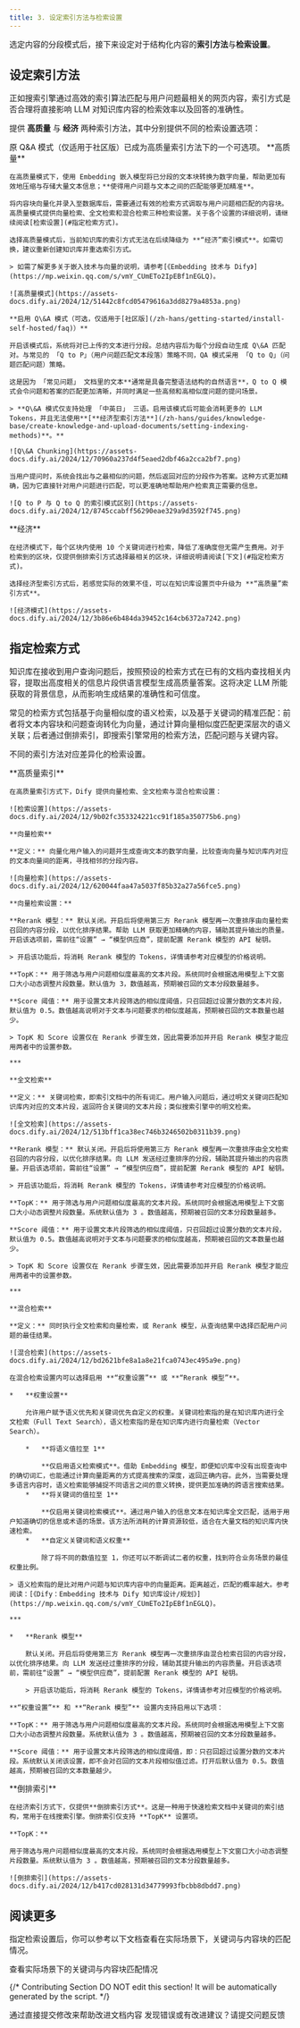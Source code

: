 ```yaml
---
title: 3. 设定索引方法与检索设置
---
```


选定内容的分段模式后，接下来设定对于结构化内容的**索引方法**与**检索设置**。

## 设定索引方法

正如搜索引擎通过高效的索引算法匹配与用户问题最相关的网页内容，索引方式是否合理将直接影响 LLM 对知识库内容的检索效率以及回答的准确性。

提供 **高质量** 与 **经济** 两种索引方法，其中分别提供不同的检索设置选项：

<Note>
  原 Q&A 模式（仅适用于社区版）已成为高质量索引方法下的一个可选项。
</Note>

<Tabs>
  <Tab title="高质量">
    **高质量**

    在高质量模式下，使用 Embedding 嵌入模型将已分段的文本块转换为数字向量，帮助更加有效地压缩与存储大量文本信息；**使得用户问题与文本之间的匹配能够更加精准**。

    将内容块向量化并录入至数据库后，需要通过有效的检索方式调取与用户问题相匹配的内容块。高质量模式提供向量检索、全文检索和混合检索三种检索设置。关于各个设置的详细说明，请继续阅读[检索设置](#指定检索方式)。

    选择高质量模式后，当前知识库的索引方式无法在后续降级为 **“经济”索引模式**。如需切换，建议重新创建知识库并重选索引方式。

    > 如需了解更多关于嵌入技术与向量的说明，请参考[《Embedding 技术与 Dify》](https://mp.weixin.qq.com/s/vmY_CUmETo2IpEBf1nEGLQ)。

    ![高质量模式](https://assets-docs.dify.ai/2024/12/51442c8fcd05479616a3dd8279a4853a.png)

    **启用 Q\&A 模式（可选，仅适用于[社区版](/zh-hans/getting-started/install-self-hosted/faq)）**

    开启该模式后，系统将对已上传的文本进行分段。总结内容后为每个分段自动生成 Q\&A 匹配对。与常见的 「Q to P」（用户问题匹配文本段落）策略不同，QA 模式采用 「Q to Q」（问题匹配问题）策略。

    这是因为 「常见问题」 文档里的文本**通常是具备完整语法结构的自然语言**，Q to Q 模式会令问题和答案的匹配更加清晰，并同时满足一些高频和高相似度问题的提问场景。

    > **Q\&A 模式仅支持处理 「中英日」 三语。启用该模式后可能会消耗更多的 LLM Tokens，并且无法使用**[**经济型索引方法**](/zh-hans/guides/knowledge-base/create-knowledge-and-upload-documents/setting-indexing-methods)**。**

    ![Q\&A Chunking](https://assets-docs.dify.ai/2024/12/70960a237d4f5eaed2dbf46a2cca2bf7.png)

    当用户提问时，系统会找出与之最相似的问题，然后返回对应的分段作为答案。这种方式更加精确，因为它直接针对用户问题进行匹配，可以更准确地帮助用户检索真正需要的信息。

    ![Q to P 与 Q to Q 的索引模式区别](https://assets-docs.dify.ai/2024/12/8745ccabff56290eae329a9d3592f745.png)
  </Tab>
  <Tab title="经济">
    **经济**

    在经济模式下，每个区块内使用 10 个关键词进行检索，降低了准确度但无需产生费用。对于检索到的区块，仅提供倒排索引方式选择最相关的区块，详细说明请阅读[下文](#指定检索方式)。

    选择经济型索引方式后，若感觉实际的效果不佳，可以在知识库设置页中升级为 **“高质量”索引方式**。

    ![经济模式](https://assets-docs.dify.ai/2024/12/3b86e6b484da39452c164cb6372a7242.png)
  </Tab>
</Tabs>

## 指定检索方式 <a href="#retrieval_settings" id="retrieval_settings"></a>

知识库在接收到用户查询问题后，按照预设的检索方式在已有的文档内查找相关内容，提取出高度相关的信息片段供语言模型生成高质量答案。这将决定 LLM 所能获取的背景信息，从而影响生成结果的准确性和可信度。

常见的检索方式包括基于向量相似度的语义检索，以及基于关键词的精准匹配：前者将文本内容块和问题查询转化为向量，通过计算向量相似度匹配更深层次的语义关联；后者通过倒排索引，即搜索引擎常用的检索方法，匹配问题与关键内容。

不同的索引方法对应差异化的检索设置。

<Tabs>
  <Tab title="高质量索引">
    **高质量索引**

    在高质量索引方式下，Dify 提供向量检索、全文检索与混合检索设置：

    ![检索设置](https://assets-docs.dify.ai/2024/12/9b02fc353324221cc91f185a350775b6.png)

    **向量检索**

    **定义：** 向量化用户输入的问题并生成查询文本的数学向量，比较查询向量与知识库内对应的文本向量间的距离，寻找相邻的分段内容。

    ![向量检索](https://assets-docs.dify.ai/2024/12/620044faa47a5037f85b32a27a56fce5.png)

    **向量检索设置：**

    **Rerank 模型：** 默认关闭。开启后将使用第三方 Rerank 模型再一次重排序由向量检索召回的内容分段，以优化排序结果。帮助 LLM 获取更加精确的内容，辅助其提升输出的质量。开启该选项前，需前往“设置” → “模型供应商”，提前配置 Rerank 模型的 API 秘钥。

    > 开启该功能后，将消耗 Rerank 模型的 Tokens，详情请参考对应模型的价格说明。

    **TopK：** 用于筛选与用户问题相似度最高的文本片段。系统同时会根据选用模型上下文窗口大小动态调整片段数量。默认值为 3，数值越高，预期被召回的文本分段数量越多。

    **Score 阈值：** 用于设置文本片段筛选的相似度阈值，只召回超过设置分数的文本片段，默认值为 0.5。数值越高说明对于文本与问题要求的相似度越高，预期被召回的文本数量也越少。

    > TopK 和 Score 设置仅在 Rerank 步骤生效，因此需要添加并开启 Rerank 模型才能应用两者中的设置参数。

    ***

    **全文检索**

    **定义：** 关键词检索，即索引文档中的所有词汇。用户输入问题后，通过明文关键词匹配知识库内对应的文本片段，返回符合关键词的文本片段；类似搜索引擎中的明文检索。

    ![全文检索](https://assets-docs.dify.ai/2024/12/513bff1ca38ec746b3246502b0311b39.png)

    **Rerank 模型：** 默认关闭。开启后将使用第三方 Rerank 模型再一次重排序由全文检索召回的内容分段，以优化排序结果。向 LLM 发送经过重排序的分段，辅助其提升输出的内容质量。开启该选项前，需前往“设置” → “模型供应商”，提前配置 Rerank 模型的 API 秘钥。

    > 开启该功能后，将消耗 Rerank 模型的 Tokens，详情请参考对应模型的价格说明。

    **TopK：** 用于筛选与用户问题相似度最高的文本片段。系统同时会根据选用模型上下文窗口大小动态调整片段数量。系统默认值为 3 。数值越高，预期被召回的文本分段数量越多。

    **Score 阈值：** 用于设置文本片段筛选的相似度阈值，只召回超过设置分数的文本片段，默认值为 0.5。数值越高说明对于文本与问题要求的相似度越高，预期被召回的文本数量也越少。

    > TopK 和 Score 设置仅在 Rerank 步骤生效，因此需要添加并开启 Rerank 模型才能应用两者中的设置参数。

    ***

    **混合检索**

    **定义：** 同时执行全文检索和向量检索，或 Rerank 模型，从查询结果中选择匹配用户问题的最佳结果。

    ![混合检索](https://assets-docs.dify.ai/2024/12/bd2621bfe8a1a8e21fca0743ec495a9e.png)

    在混合检索设置内可以选择启用 **“权重设置”** 或 **“Rerank 模型”**。

    *   **权重设置**

        允许用户赋予语义优先和关键词优先自定义的权重。关键词检索指的是在知识库内进行全文检索（Full Text Search），语义检索指的是在知识库内进行向量检索（Vector Search）。

        *   **将语义值拉至 1**

            **仅启用语义检索模式**。借助 Embedding 模型，即便知识库中没有出现查询中的确切词汇，也能通过计算向量距离的方式提高搜索的深度，返回正确内容。此外，当需要处理多语言内容时，语义检索能够捕捉不同语言之间的意义转换，提供更加准确的跨语言搜索结果。
        *   **将关键词的值拉至 1**

            **仅启用关键词检索模式**。通过用户输入的信息文本在知识库全文匹配，适用于用户知道确切的信息或术语的场景。该方法所消耗的计算资源较低，适合在大量文档的知识库内快速检索。
        *   **自定义关键词和语义权重**

            除了将不同的数值拉至 1，你还可以不断调试二者的权重，找到符合业务场景的最佳权重比例。

    > 语义检索指的是比对用户问题与知识库内容中的向量距离。距离越近，匹配的概率越大。参考阅读：[《Dify：Embedding 技术与 Dify 知识库设计/规划》](https://mp.weixin.qq.com/s/vmY_CUmETo2IpEBf1nEGLQ)。

    ***

    *   **Rerank 模型**

        默认关闭。开启后将使用第三方 Rerank 模型再一次重排序由混合检索召回的内容分段，以优化排序结果。向 LLM 发送经过重排序的分段，辅助其提升输出的内容质量。开启该选项前，需前往“设置” → “模型供应商”，提前配置 Rerank 模型的 API 秘钥。

        > 开启该功能后，将消耗 Rerank 模型的 Tokens，详情请参考对应模型的价格说明。

    **“权重设置”** 和 **“Rerank 模型”** 设置内支持启用以下选项：

    **TopK：** 用于筛选与用户问题相似度最高的文本片段。系统同时会根据选用模型上下文窗口大小动态调整片段数量。系统默认值为 3 。数值越高，预期被召回的文本分段数量越多。

    **Score 阈值：** 用于设置文本片段筛选的相似度阈值，即：只召回超过设置分数的文本片段。系统默认关闭该设置，即不会对召回的文本片段相似值过滤。打开后默认值为 0.5。数值越高，预期被召回的文本数量越少。
  </Tab>
  <Tab title="经济索引">
    **倒排索引**

    在经济索引方式下，仅提供**倒排索引方式**。这是一种用于快速检索文档中关键词的索引结构，常用于在线搜索引擎。倒排索引仅支持 **TopK** 设置项。

    **TopK：**

    用于筛选与用户问题相似度最高的文本片段。系统同时会根据选用模型上下文窗口大小动态调整片段数量。系统默认值为 3 。数值越高，预期被召回的文本分段数量越多。

    ![倒排索引](https://assets-docs.dify.ai/2024/12/b417cd028131d34779993fbcbb8dbdd7.png)
  </Tab>
</Tabs>

## 阅读更多

指定检索设置后，你可以参考以下文档查看在实际场景下，关键词与内容块的匹配情况。

<Card title="召回测试/引用归属" icon="link" href="../retrieval-test-and-citation">
  查看实际场景下的关键词与内容块匹配情况
</Card>

{/*
Contributing Section
DO NOT edit this section!
It will be automatically generated by the script.
*/}

<CardGroup cols="2">
    <Card
        title="编辑此页面"
        icon="pen-to-square"
        href="https://github.com/langgenius/dify-docs-mintlify/edit/main/zh-hans/guides/knowledge-base/create-knowledge-and-upload-documents/setting-indexing-methods.mdx"
    >
        通过直接提交修改来帮助改进文档内容
    </Card>
    <Card
        title="提交问题"
        icon="github"
        href="https://github.com/langgenius/dify-docs-mintlify/issues/new?title=文档问题%3A%20ng-indexing-meth&body=%23%23%20问题描述%0A%3C%21--%20请简要描述您发现的问题%20--%3E%0A%0A%23%23%20页面链接%0Ahttps%3A%2F%2Fgithub.com%2Flanggenius%2Fdify-docs-mintlify%2Fblob%2Fmain%2Fzh-hans/guides/knowledge-base/create-knowledge-and-upload-documents%2Fsetting-indexing-methods.mdx%0A%0A%23%23%20建议修改%0A%3C%21--%20如果有具体的修改建议，请在此说明%20--%3E%0A%0A%3C%21--%20感谢您对文档质量的关注！%20--%3E"
    >
        发现错误或有改进建议？请提交问题反馈
    </Card>
</CardGroup>
